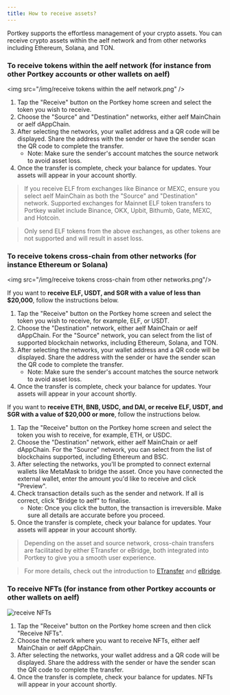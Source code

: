 ```yaml
---
title: How to receive assets?
---
```


Portkey supports the effortless management of your crypto assets. You can receive crypto assets within the aelf network and from other networks including Ethereum, Solana, and TON.

### To receive tokens within the aelf network (for instance from other Portkey accounts or other wallets on aelf)

\<img src="/img/receive tokens within the aelf network.png" />

1. Tap the "Receive" button on the Portkey home screen and select the token you wish to receive.
2. Choose the "Source" and "Destination" networks, either aelf MainChain or aelf dAppChain.
3. After selecting the networks, your wallet address and a QR code will be displayed. Share the address with the sender or have the sender scan the QR code to complete the transfer.
   * Note: Make sure the sender's account matches the source network to avoid asset loss.
4. Once the transfer is complete, check your balance for updates. Your assets will appear in your account shortly.

> If you receive ELF from exchanges like Binance or MEXC, ensure you select aelf MainChain as both the "Source" and "Destination" network. Supported exchanges for Mainnet ELF token transfers to Portkey wallet include Binance, OKX, Upbit, Bithumb, Gate, MEXC, and Hotcoin.

> Only send ELF tokens from the above exchanges, as other tokens are not supported and will result in asset loss.

### To receive tokens cross-chain from other networks (for instance Ethereum or Solana)

\<img src="/img/receive tokens cross-chain from other networks.png"/>

If you want to **receive ELF, USDT, and SGR with a value of less than $20,000**, follow the instructions below.

1. Tap the "Receive" button on the Portkey home screen and select the token you wish to receive, for example, ELF, or USDT.
2. Choose the "Destination" network, either aelf MainChain or aelf dAppChain. For the "Source" network, you can select from the list of supported blockchain networks, including Ethereum, Solana, and TON.
3. After selecting the networks, your wallet address and a QR code will be displayed. Share the address with the sender or have the sender scan the QR code to complete the transfer.
   * Note: Make sure the sender's account matches the source network to avoid asset loss.
4. Once the transfer is complete, check your balance for updates. Your assets will appear in your account shortly.

If you want to **receive ETH, BNB, USDC, and DAI, or receive ELF, USDT, and SGR with a value of $20,000 or more**, follow the instructions below.

1. Tap the "Receive" button on the Portkey home screen and select the token you wish to receive, for example, ETH, or USDC.
2. Choose the "Destination" network, either aelf MainChain or aelf dAppChain. For the "Source" network, you can select from the list of blockchains supported, including Ethereum and BSC.
3. After selecting the networks, you'll be prompted to connect external wallets like MetaMask to bridge the asset. Once you have connected the external wallet, enter the amount you'd like to receive and click "Preview".
4. Check transaction details such as the sender and network. If all is correct, click "Bridge to aelf" to finalise.
   * Note: Once you click the button, the transaction is irreversible. Make sure all details are accurate before you proceed.
5. Once the transfer is complete, check your balance for updates. Your assets will appear in your account shortly.

> Depending on the asset and source network, cross-chain transfers are facilitated by either ETransfer or eBridge, both integrated into Portkey to give you a smooth user experience.

> For more details, check out the introduction to [ETransfer](/docs/What-is-ETransfer-and-how-does-it-facilitate-cross-chain-transfers-in-Portkey "") and [eBridge](/docs/What-is-eBridge-and-how-does-it-facilitate-cross-chain-transfers-in-Portkey "").

### To receive NFTs (for instance from other Portkey accounts or other wallets on aelf)

![receive NFTs](</img/receive NFTs.png> "receive NFTs")

1. Tap the "Receive" button on the Portkey home screen and then click "Receive NFTs".
2. Choose the network where you want to receive NFTs, either aelf MainChain or aelf dAppChain.
3. After selecting the networks, your wallet address and a QR code will be displayed. Share the address with the sender or have the sender scan the QR code to complete the transfer.
4. Once the transfer is complete, check your balance for updates. NFTs will appear in your account shortly.
